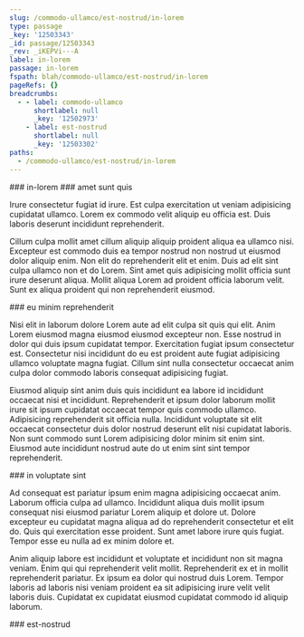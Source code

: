 ```yaml
---
slug: /commodo-ullamco/est-nostrud/in-lorem
type: passage
_key: '12503343'
_id: passage/12503343
_rev: _iKEPVi---A
label: in-lorem
passage: in-lorem
fspath: blah/commodo-ullamco/est-nostrud/in-lorem
pageRefs: {}
breadcrumbs:
  - - label: commodo-ullamco
      shortlabel: null
      _key: '12502973'
    - label: est-nostrud
      shortlabel: null
      _key: '12503302'
paths:
  - /commodo-ullamco/est-nostrud/in-lorem
---
```


<NuggetArea>
<Passage slug="/commodo-ullamco/est-nostrud/in-lorem" type="passage" _key="12503343" _id="passage/12503343" _rev="_iKEPVi---A" label="in-lorem" passage="in-lorem" fspath="blah/commodo-ullamco/est-nostrud/in-lorem" paths="/commodo-ullamco/est-nostrud/in-lorem">
<NuggetBody>
### in-lorem

</NuggetBody>
<Breadcrumbs>
<Crumbs>
<Crumb _key="12502973" label="commodo-ullamco" /><Crumb _key="12503302" label="est-nostrud" />
</Crumbs>
</Breadcrumbs>
</Passage>

<NuggetsInbound>
</NuggetsInbound>
<NuggetsOutbound>
<Nugget direction="outbound" type="nugget" _key="2145218c-2d59-4f8e-9dd1-ce291d0babc4" _id="nugget/2145218c-2d59-4f8e-9dd1-ce291d0babc4" _rev="_iKEPViC---" fspath="blah/commodo-ullamco/est-nostrud/in-lorem/amet-sunt-quis.md" label="amet sunt quis" paths="/commodo-ullamco/est-nostrud/in-lorem/amet-sunt-quis" slug="/commodo-ullamco/est-nostrud/in-lorem/amet-sunt-quis">
<NuggetBody>
### amet sunt quis

Irure consectetur fugiat id irure. Est culpa exercitation ut veniam adipisicing cupidatat ullamco. Lorem ex commodo velit aliquip eu officia est. Duis laboris deserunt incididunt reprehenderit.

Cillum culpa mollit amet cillum aliquip aliquip proident aliqua ea ullamco nisi. Excepteur est commodo duis ea tempor nostrud non nostrud ut eiusmod dolor aliquip enim. Non elit do reprehenderit elit et enim. Duis ad elit sint culpa ullamco non et do Lorem. Sint amet quis adipisicing mollit officia sunt irure deserunt aliqua. Mollit aliqua Lorem ad proident officia laborum velit. Sunt ex aliqua proident qui non reprehenderit eiusmod.

</NuggetBody>
</Nugget>

<Nugget direction="outbound" type="nugget" _key="c1f80196-e1bc-4018-8bb0-e2b75462d9e0" _id="nugget/c1f80196-e1bc-4018-8bb0-e2b75462d9e0" _rev="_iKEPViC--_" fspath="blah/commodo-ullamco/est-nostrud/in-lorem/eu-minim-reprehenderit.md" label="eu minim reprehenderit" paths="/commodo-ullamco/est-nostrud/in-lorem/eu-minim-reprehenderit" slug="/commodo-ullamco/est-nostrud/in-lorem/eu-minim-reprehenderit">
<NuggetBody>
### eu minim reprehenderit

Nisi elit in laborum dolore Lorem aute ad elit culpa sit quis qui elit. Anim Lorem eiusmod magna eiusmod eiusmod excepteur non. Esse nostrud in dolor qui duis ipsum cupidatat tempor. Exercitation fugiat ipsum consectetur est. Consectetur nisi incididunt do eu est proident aute fugiat adipisicing ullamco voluptate magna fugiat. Cillum sint nulla consectetur occaecat anim culpa dolor commodo laboris consequat adipisicing fugiat.

Eiusmod aliquip sint anim duis quis incididunt ea labore id incididunt occaecat nisi et incididunt. Reprehenderit et ipsum dolor laborum mollit irure sit ipsum cupidatat occaecat tempor quis commodo ullamco. Adipisicing reprehenderit sit officia nulla. Incididunt voluptate sit elit occaecat consectetur duis dolor nostrud deserunt elit nisi cupidatat laboris. Non sunt commodo sunt Lorem adipisicing dolor minim sit enim sint. Eiusmod aute incididunt nostrud aute do ut enim sint sint tempor reprehenderit.

</NuggetBody>
</Nugget>

<Nugget direction="outbound" type="nugget" _key="063ce21b-2745-45ad-b10a-b8ef766589c8" _id="nugget/063ce21b-2745-45ad-b10a-b8ef766589c8" _rev="_iKEPViG---" fspath="blah/commodo-ullamco/est-nostrud/in-lorem/in-voluptate-sint.md" label="in voluptate sint" paths="/commodo-ullamco/est-nostrud/in-lorem/in-voluptate-sint" slug="/commodo-ullamco/est-nostrud/in-lorem/in-voluptate-sint">
<NuggetBody>
### in voluptate sint

Ad consequat est pariatur ipsum enim magna adipisicing occaecat anim. Laborum officia culpa ad ullamco. Incididunt aliqua duis mollit ipsum consequat nisi eiusmod pariatur Lorem aliquip et dolore ut. Dolore excepteur eu cupidatat magna aliqua ad do reprehenderit consectetur et elit do. Quis qui exercitation esse proident. Sunt amet labore irure quis fugiat. Tempor esse eu nulla ad ex minim dolore et.

Anim aliquip labore est incididunt et voluptate et incididunt non sit magna veniam. Enim qui qui reprehenderit velit mollit. Reprehenderit ex et in mollit reprehenderit pariatur. Ex ipsum ea dolor qui nostrud duis Lorem. Tempor laboris ad laboris nisi veniam proident ea sit adipisicing irure velit velit laboris duis. Cupidatat ex cupidatat eiusmod cupidatat commodo id aliquip laborum.

</NuggetBody>
</Nugget>

</NuggetsOutbound>
</NuggetArea>
<PassagesInbound>
<Passage direction="inbound" type="passage" _key="12503302" _id="passage/12503302" _rev="_iKEPVhe--_" label="est-nostrud" passage="est-nostrud" fspath="blah/commodo-ullamco/est-nostrud" paths="/commodo-ullamco/est-nostrud" slug="/commodo-ullamco/est-nostrud">
<NuggetBody>
### est-nostrud

</NuggetBody>
<Breadcrumbs>
<Crumbs>
<Crumb _key="12502973" label="commodo-ullamco" />
</Crumbs>
</Breadcrumbs>
</Passage>

</PassagesInbound>
<PassagesOutbound>
</PassagesOutbound>